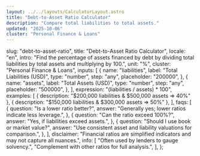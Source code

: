 ```yaml
---
layout: ../../layouts/CalculatorLayout.astro
title: "Debt-to-Asset Ratio Calculator"
description: "Compare total liabilities to total assets."
updated: "2025-10-06"
cluster: "Personal Finance & Loans"
---
```



  slug: "debt-to-asset-ratio",
  title: "Debt-to-Asset Ratio Calculator",
  locale: "en",
  intro:
    "Find the percentage of assets financed by debt by dividing total liabilities by total assets and multiplying by 100.",
  unit: "%",
  cluster: "Personal Finance & Loans",
  inputs: [
    {
      name: "liabilities",
      label: "Total Liabilities (USD)",
      type: "number",
      step: "any",
      placeholder: "200000",
    },
    {
      name: "assets",
      label: "Total Assets (USD)",
      type: "number",
      step: "any",
      placeholder: "500000",
    },
  ],
  expression: "(liabilities / assets) * 100",
  examples: [
    { description: "$200,000 liabilities & $500,000 assets ⇒ 40%" },
    { description: "$150,000 liabilities & $300,000 assets ⇒ 50%" },
  ],
  faqs: [
    {
      question: "Is a lower ratio better?",
      answer: "Generally yes; lower ratios indicate less leverage.",
    },
    {
      question: "Can the ratio exceed 100%?",
      answer: "Yes, if liabilities exceed assets.",
    },
    {
      question: "Should I use book or market value?",
      answer: "Use consistent asset and liability valuations for comparison.",
    },
  ],
  disclaimer:
    "Financial ratios are simplified indicators and may not capture all nuances.",
  info: [
    "Often used by lenders to gauge solvency.",
    "Complement with other ratios for full analysis.",
  ],
};

<Calculator schema={schema} />
